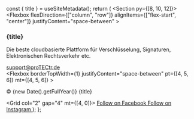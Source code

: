 
  const { title } = useSiteMetadata();
  return (
    <Section py={[8, 10, 12]}>
      <Container>
        <Flexbox
          flexDirection={["column", "row"]}
          alignItems={["flex-start", "center"]}
          justifyContent="space-between"
        >
          <Div maxW="300px">
            <H3 m="0" fontSize="xl|2xl|3xl">
              {title}
            </H3>
            <P fontSize="md">
              Die beste cloudbasierte Plattform für Verschlüsselung, Signaturen,
              Elektronischen Rechtsverkehr etc.
            </P>
            <A href="#" fontSize="md" color="text" lineHeight="none">
              <Icon name="mail" size="5" mr="2" />
              support@proTECtr.de
            </A>
          </Div>
          <NavMenu
            name="footer-selected"
            dropdown={false}
            my="6|0"
            gap="4|10|18"
          />
        </Flexbox>
        <Flexbox
          borderTopWidth={1}
          justifyContent="space-between"
          pt={[4, 5, 6]}
          mt={[4, 5, 6]}
        >
          <P fontSize="sm" my="0">
            © {new Date().getFullYear()} {title}
          </P>
          <Grid col="2" gap="4" mt={[4, 0]}>
            <A href="#" color="text">
              <Icon name="facebook" size={5} />
              <VisuallyHidden>Follow on Facebook</VisuallyHidden>
            </A>
            <A href="#" color="text">
              <Icon name="instagram" size={5} />
              <VisuallyHidden>Follow on Instagram</VisuallyHidden>
            </A>
          </Grid>
        </Flexbox>
      </Container>
    </Section>
  );
};
